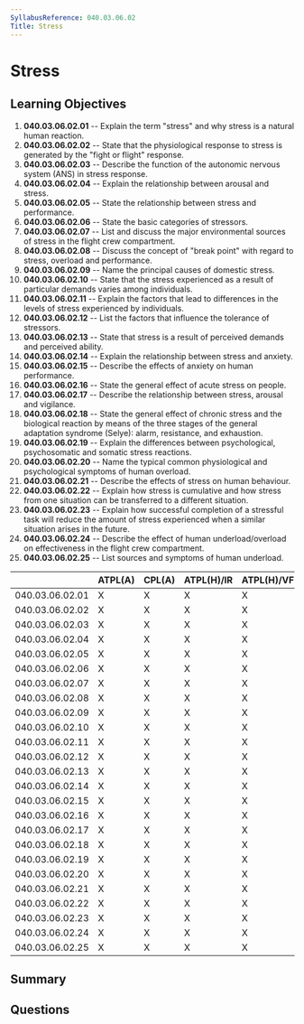 ```yaml
---
SyllabusReference: 040.03.06.02
Title: Stress
---
```


# Stress

## Learning Objectives

1. **040.03.06.02.01** -- Explain the term "stress" and why stress is a natural
   human reaction.
2. **040.03.06.02.02** -- State that the physiological response to stress is
   generated by the "fight or flight" response.
3. **040.03.06.02.03** -- Describe the function of the autonomic nervous system
   (ANS) in stress response.
4. **040.03.06.02.04** -- Explain the relationship between arousal and stress.
5. **040.03.06.02.05** -- State the relationship between stress and performance.
6. **040.03.06.02.06** -- State the basic categories of stressors.
7. **040.03.06.02.07** -- List and discuss the major environmental sources of
   stress in the flight crew compartment.
8. **040.03.06.02.08** -- Discuss the concept of "break point" with regard to
   stress, overload and performance.
9. **040.03.06.02.09** -- Name the principal causes of domestic stress.
10. **040.03.06.02.10** -- State that the stress experienced as a result of
    particular demands varies among individuals.
11. **040.03.06.02.11** -- Explain the factors that lead to differences in the
    levels of stress experienced by individuals.
12. **040.03.06.02.12** -- List the factors that influence the tolerance of
    stressors.
13. **040.03.06.02.13** -- State that stress is a result of perceived demands
    and perceived ability.
14. **040.03.06.02.14** -- Explain the relationship between stress and anxiety.
15. **040.03.06.02.15** -- Describe the effects of anxiety on human performance.
16. **040.03.06.02.16** -- State the general effect of acute stress on people.
17. **040.03.06.02.17** -- Describe the relationship between stress, arousal and
    vigilance.
18. **040.03.06.02.18** -- State the general effect of chronic stress and the
    biological reaction by means of the three stages of the general adaptation
    syndrome (Selye): alarm, resistance, and exhaustion.
19. **040.03.06.02.19** -- Explain the differences between psychological,
    psychosomatic and somatic stress reactions.
20. **040.03.06.02.20** -- Name the typical common physiological and
    psychological symptoms of human overload.
21. **040.03.06.02.21** -- Describe the effects of stress on human behaviour.
22. **040.03.06.02.22** -- Explain how stress is cumulative and how stress from
    one situation can be transferred to a different situation.
23. **040.03.06.02.23** -- Explain how successful completion of a stressful task
    will reduce the amount of stress experienced when a similar situation arises
    in the future.
24. **040.03.06.02.24** -- Describe the effect of human underload/overload on
    effectiveness in the flight crew compartment.
25. **040.03.06.02.25** -- List sources and symptoms of human underload.

|                 | ATPL(A) | CPL(A) | ATPL(H)/IR | ATPL(H)/VFR | CPL(H) | IR  | CBIR(A) |
| --------------- | ------- | ------ | ---------- | ----------- | ------ | --- | ------- |
| 040.03.06.02.01 | X       | X      | X          | X           | X      | X   |         |
| 040.03.06.02.02 | X       | X      | X          | X           | X      | X   |         |
| 040.03.06.02.03 | X       | X      | X          | X           | X      | X   |         |
| 040.03.06.02.04 | X       | X      | X          | X           | X      | X   |         |
| 040.03.06.02.05 | X       | X      | X          | X           | X      | X   | X       |
| 040.03.06.02.06 | X       | X      | X          | X           | X      | X   | X       |
| 040.03.06.02.07 | X       | X      | X          | X           | X      | X   | X       |
| 040.03.06.02.08 | X       | X      | X          | X           | X      | X   | X       |
| 040.03.06.02.09 | X       | X      | X          | X           | X      | X   |         |
| 040.03.06.02.10 | X       | X      | X          | X           | X      | X   |         |
| 040.03.06.02.11 | X       | X      | X          | X           | X      | X   | X       |
| 040.03.06.02.12 | X       | X      | X          | X           | X      | X   |         |
| 040.03.06.02.13 | X       | X      | X          | X           | X      | X   |         |
| 040.03.06.02.14 | X       | X      | X          | X           | X      | X   | X       |
| 040.03.06.02.15 | X       | X      | X          | X           | X      | X   | X       |
| 040.03.06.02.16 | X       | X      | X          | X           | X      | X   | X       |
| 040.03.06.02.17 | X       | X      | X          | X           | X      | X   |         |
| 040.03.06.02.18 | X       | X      | X          | X           | X      | X   |         |
| 040.03.06.02.19 | X       | X      | X          | X           | X      | X   |         |
| 040.03.06.02.20 | X       | X      | X          | X           | X      | X   |         |
| 040.03.06.02.21 | X       | X      | X          | X           | X      | X   |         |
| 040.03.06.02.22 | X       | X      | X          | X           | X      | X   | X       |
| 040.03.06.02.23 | X       | X      | X          | X           | X      | X   | X       |
| 040.03.06.02.24 | X       | X      | X          | X           | X      | X   | X       |
| 040.03.06.02.25 | X       | X      | X          | X           | X      | X   | X       |

## Summary

## Questions
